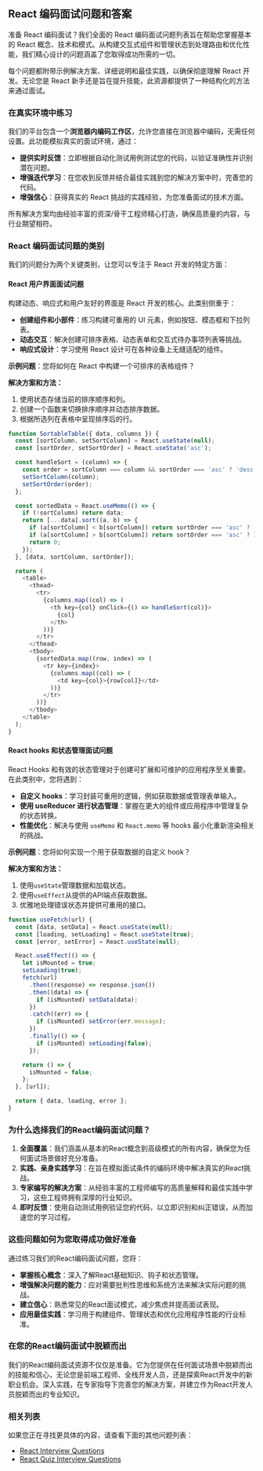 ## React 编码面试问题和答案

准备 React 编码面试？我们全面的 React 编码面试问题列表旨在帮助您掌握基本的 React 概念、技术和模式。从构建交互式组件和管理状态到处理路由和优化性能，我们精心设计的问题涵盖了您取得成功所需的一切。

每个问题都附带示例解决方案、详细说明和最佳实践，以确保彻底理解 React 开发。无论您是 React 新手还是旨在提升技能，此资源都提供了一种结构化的方法来通过面试。

### 在真实环境中练习

我们的平台包含一个**浏览器内编码工作区**，允许您直接在浏览器中编码，无需任何设置。此功能模拟真实的面试环境，通过：

* **提供实时反馈**：立即根据自动化测试用例测试您的代码，以验证准确性并识别潜在问题。
* **增强迭代学习**：在您收到反馈并结合最佳实践到您的解决方案中时，完善您的代码。
* **增强信心**：获得真实的 React 挑战的实践经验，为您准备面试的技术方面。

所有解决方案均由经验丰富的资深/骨干工程师精心打造，确保高质量的内容，与行业期望相符。

### React 编码面试问题的类别

我们的问题分为两个关键类别，让您可以专注于 React 开发的特定方面：

#### React 用户界面面试问题

构建动态、响应式和用户友好的界面是 React 开发的核心。此类别侧重于：

* **创建组件和小部件**：练习构建可重用的 UI 元素，例如按钮、模态框和下拉列表。
* **动态交互**：解决创建可排序表格、动态表单和交互式待办事项列表等挑战。
* **响应式设计**：学习使用 React 设计可在各种设备上无缝适配的组件。

**示例问题**：您将如何在 React 中构建一个可排序的表格组件？

**解决方案和方法：**

1. 使用状态存储当前的排序顺序和列。
2. 创建一个函数来切换排序顺序并动态排序数据。
3. 根据所选列在表格中呈现排序后的行。

```js
function SortableTable({ data, columns }) {
  const [sortColumn, setSortColumn] = React.useState(null);
  const [sortOrder, setSortOrder] = React.useState('asc');

  const handleSort = (column) => {
    const order = sortColumn === column && sortOrder === 'asc' ? 'desc' : 'asc';
    setSortColumn(column);
    setSortOrder(order);
  };

  const sortedData = React.useMemo(() => {
    if (!sortColumn) return data;
    return [...data].sort((a, b) => {
      if (a[sortColumn] < b[sortColumn]) return sortOrder === 'asc' ? -1 : 1;
      if (a[sortColumn] > b[sortColumn]) return sortOrder === 'asc' ? 1 : -1;
      return 0;
    });
  }, [data, sortColumn, sortOrder]);

  return (
    <table>
      <thead>
        <tr>
          {columns.map((col) => (
            <th key={col} onClick={() => handleSort(col)}>
              {col}
            </th>
          ))}
        </tr>
      </thead>
      <tbody>
        {sortedData.map((row, index) => (
          <tr key={index}>
            {columns.map((col) => (
              <td key={col}>{row[col]}</td>
            ))}
          </tr>
        ))}
      </tbody>
    </table>
  );
}
```

#### React hooks 和状态管理面试问题

React Hooks 和有效的状态管理对于创建可扩展和可维护的应用程序至关重要。在此类别中，您将遇到：

* **自定义 hooks**：学习封装可重用的逻辑，例如获取数据或管理表单输入。
* **使用 useReducer 进行状态管理**：掌握在更大的组件或应用程序中管理复杂的状态转换。
* **性能优化**：解决与使用 `useMemo` 和 `React.memo` 等 hooks 最小化重新渲染相关的挑战。

**示例问题**：您将如何实现一个用于获取数据的自定义 hook？

**解决方案和方法：**

1. 使用`useState`管理数据和加载状态。
2. 使用`useEffect`从提供的API端点获取数据。
3. 优雅地处理错误状态并提供可重用的接口。

```js
function useFetch(url) {
  const [data, setData] = React.useState(null);
  const [loading, setLoading] = React.useState(true);
  const [error, setError] = React.useState(null);

  React.useEffect(() => {
    let isMounted = true;
    setLoading(true);
    fetch(url)
      .then((response) => response.json())
      .then((data) => {
        if (isMounted) setData(data);
      })
      .catch((err) => {
        if (isMounted) setError(err.message);
      })
      .finally(() => {
        if (isMounted) setLoading(false);
      });

    return () => {
      isMounted = false;
    };
  }, [url]);

  return { data, loading, error };
}
```

### 为什么选择我们的React编码面试问题？

1. **全面覆盖**：我们涵盖从基本的React概念到高级模式的所有内容，确保您为任何面试场景做好充分准备。
2. **实践、亲身实践学习**：在旨在模拟面试条件的编码环境中解决真实的React挑战。
3. **专家编写的解决方案**：从经验丰富的工程师编写的高质量解释和最佳实践中学习，这些工程师拥有深厚的行业知识。
4. **即时反馈**：使用自动测试用例验证您的代码，以立即识别和纠正错误，从而加速您的学习过程。

### 这些问题如何为您取得成功做好准备

通过练习我们的React编码面试问题，您将：

* **掌握核心概念**：深入了解React基础知识、钩子和状态管理。
* **增强解决问题的能力**：应对需要批判性思维和系统方法来解决实际问题的挑战。
* **建立信心**：熟悉常见的React面试模式，减少焦虑并提高面试表现。
* **应用最佳实践**：学习用于构建组件、管理状态和优化应用程序性能的行业标准。

### 在您的React编码面试中脱颖而出

我们的React编码面试资源不仅仅是准备。它为您提供在任何面试场景中脱颖而出的技能和信心，无论您是前端工程师、全栈开发人员，还是探索React开发中的新职业机会。深入实践，在专家指导下完善您的解决方案，并建立作为React开发人员脱颖而出的专业知识。

### 相关列表

如果您正在寻找更具体的内容，请查看下面的其他问题列表：

* [React Interview Questions](/questions/react-interview-questions)
* [React Quiz Interview Questions](/questions/react-quiz-interview-questions)
